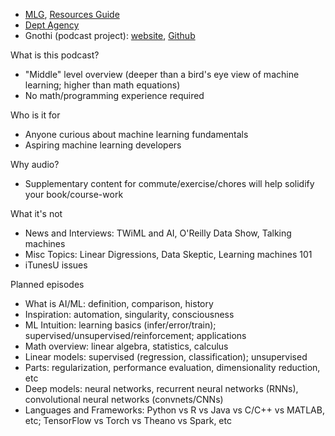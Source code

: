 - [MLG](https://ocdevel.com/mlg), [Resources Guide](https://ocdevel.com/mlg/resources)
- [Dept Agency](https://deptagency.com)
- Gnothi (podcast project): [website](https://gnothiai.com), [Github](https://github.com/lefnire/gnothi)

What is this podcast? 
- "Middle" level overview (deeper than a bird's eye view of machine learning; higher than math equations)
- No math/programming experience required

Who is it for
- Anyone curious about machine learning fundamentals
- Aspiring machine learning developers

Why audio?
- Supplementary content for commute/exercise/chores will help solidify your book/course-work

What it's not
- News and Interviews: TWiML and AI, O'Reilly Data Show, Talking machines
- Misc Topics: Linear Digressions, Data Skeptic, Learning machines 101
- iTunesU issues

Planned episodes
- What is AI/ML: definition, comparison, history
- Inspiration: automation, singularity, consciousness
- ML Intuition: learning basics (infer/error/train); supervised/unsupervised/reinforcement; applications
- Math overview: linear algebra, statistics, calculus
- Linear models: supervised (regression, classification); unsupervised
- Parts: regularization, performance evaluation, dimensionality reduction, etc
- Deep models: neural networks, recurrent neural networks (RNNs), convolutional neural networks (convnets/CNNs)
- Languages and Frameworks: Python vs R vs Java vs C/C++ vs MATLAB, etc; TensorFlow vs Torch vs Theano vs Spark, etc